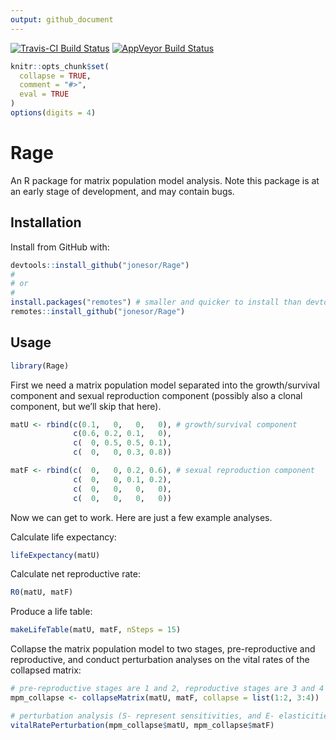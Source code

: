 ```yaml
---
output: github_document
---
```


<!-- README.md is generated from README.Rmd. Please edit that file -->
[![Travis-CI Build Status](https://travis-ci.org/jonesor/Rage.svg?branch=master)](https://travis-ci.org/jonesor/Rage)
[![AppVeyor Build Status](https://ci.appveyor.com/api/projects/status/github/jonesor/Rage?branch=master&svg=true)](https://ci.appveyor.com/project/jonesor/Rage)


```r
knitr::opts_chunk$set(
  collapse = TRUE,
  comment = "#>",
  eval = TRUE
)
options(digits = 4)
```

# Rage

An R package for matrix population model analysis. Note this package is at an early stage of development, and may contain bugs.


## Installation

Install from GitHub with:

```r
devtools::install_github("jonesor/Rage")
#
# or
#
install.packages("remotes") # smaller and quicker to install than devtools
remotes::install_github("jonesor/Rage")
```

## Usage

```r
library(Rage)
```

First we need a matrix population model separated into the growth/survival component and sexual reproduction component (possibly also a clonal component, but we'll skip that here).

```r
matU <- rbind(c(0.1,   0,   0,   0), # growth/survival component
              c(0.6, 0.2, 0.1,   0),
              c(  0, 0.5, 0.5, 0.1),
              c(  0,   0, 0.3, 0.8))

matF <- rbind(c(  0,   0, 0.2, 0.6), # sexual reproduction component
              c(  0,   0, 0.1, 0.2),
              c(  0,   0,   0,   0),
              c(  0,   0,   0,   0))
```

Now we can get to work. Here are just a few example analyses.
<br>

Calculate life expectancy:

```r
lifeExpectancy(matU)
```

Calculate net reproductive rate:

```r
R0(matU, matF)
```

Produce a life table:

```r
makeLifeTable(matU, matF, nSteps = 15)
```

Collapse the matrix population model to two stages, pre-reproductive and reproductive, and conduct perturbation analyses on the vital rates of the collapsed matrix:

```r
# pre-reproductive stages are 1 and 2, reproductive stages are 3 and 4
mpm_collapse <- collapseMatrix(matU, matF, collapse = list(1:2, 3:4))

# perturbation analysis (S- represent sensitivities, and E- elasticities)
vitalRatePerturbation(mpm_collapse$matU, mpm_collapse$matF)
```

